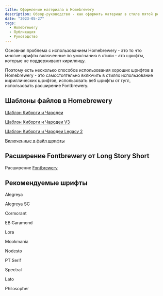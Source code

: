 ```yaml
---
title: Оформление материала в Homebrewery
description: Обзор-руководство - как оформить материал в стиле пятой редакции используя веб-приложение Homebrewery
date: "2023-05-27"
tags:
  - Homebrewery
  - Публикация
  - Руководство
---
```


Основная проблема с использованием Homebrewery - это то что многие шрифты включенные по умолчанию в стили - это шрифты, которые не поддерживают кириллицу.

Поэтому есть несколько способов использования хороших шрифтов в Homebrewery - это самостоятельно включить в стилях использование кириллических шрифтов, использовать веб шрифты от гугл, использовать расширение Fontbrewery.

## Шаблоны файлов в Homebrewery

[Шаблон Киборги и Чародеи](https://homebrewery.naturalcrit.com/share/7j4Lg5OpdD5G)

[Шаблон Киборги и Чародеи V3](https://homebrewery.naturalcrit.com/share/tca5IviRBQms)

[Шаблон Киборги и Чародеи Legacy 2](https://homebrewery.naturalcrit.com/share/1LljdHKgG6QCtqytkmfC-djlIS1XRtKUuS9f-DTOxG4Q_)

[Включенные в файл шрифты](https://homebrewery.naturalcrit.com/share/16Qtw93HstQP)

## Расширение Fontbrewery от Long Story Short

Расширение [Fontbrewery](https://chrome.google.com/webstore/detail/fontbrewery/ppbfodpmcdkppemmgpjdbeofnoacchlp)

## Рекомендуемые шрифты

Alegreya

Alegreya SC

Cormorant

EB Garamond

Lora

Mookmania

Nodesto

PT Serif

Spectral

Lato

Philosopher
